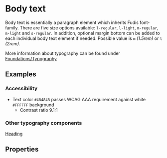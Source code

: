 
<Meta title="BodyText" component={BodyTextComponent} />

# Body text

Body text is essentially a paragraph element which inherits Fudis font-family.
There are five size options available: `l-regular`, `l-light`, `m-regular`, `m-light` and `s-regular`.
In addition, optional margin bottom can be added to each individual body text element if needed. Possible value is `m` _(1.5rem)_ or `l` _(2rem)_.

More information about typography can be found under [Foundations/Typography](/docs/foundations-typography--page)

## Examples

<Canvas>
	<Story id="components-typography-bodytext--all-variants"></Story>
</Canvas>

### Accessibility

- Text color `#484848` passes WCAG AAA requirement against white `#FFFFFF` background
  - Contrast ratio 9.1:1

### Other typography components

[Heading](/docs/components-typography-heading--heading)

## Properties

<ArgsTable of={BodyTextComponent} />
